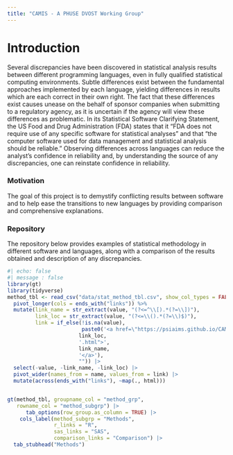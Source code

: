 ```yaml
---
title: "CAMIS - A PHUSE DVOST Working Group"
---
```


# Introduction

Several discrepancies have been discovered in statistical analysis results between different programming languages, even in fully qualified statistical computing environments. Subtle differences exist between the fundamental approaches implemented by each language, yielding differences in results which are each correct in their own right. The fact that these differences exist causes unease on the behalf of sponsor companies when submitting to a regulatory agency, as it is uncertain if the agency will view these differences as problematic. In its Statistical Software Clarifying Statement, the US Food and Drug Administration (FDA) states that it "FDA does not require use of any specific software for statistical analyses" and that "the computer software used for data management and statistical analysis should be reliable." Observing differences across languages can reduce the analyst's confidence in reliability and, by understanding the source of any discrepancies, one can reinstate confidence in reliability.

### Motivation

The goal of this project is to demystify conflicting results between software and to help ease the transitions to new languages by providing comparison and comprehensive explanations.

### Repository

The repository below provides examples of statistical methodology in different software and languages, along with a comparison of the results obtained and description of any discrepancies.

```r
#| echo: false
#| message : false
library(gt)
library(tidyverse)
method_tbl <- read_csv("data/stat_method_tbl.csv", show_col_types = FALSE) |> 
  pivot_longer(cols = ends_with("links")) %>% 
  mutate(link_name = str_extract(value, "(?<=^\\[).*(?=\\])"),
         link_loc = str_extract(value, "(?<=\\().*(?=\\)$)"),
         link = if_else(!is.na(value), 
                        paste0('<a href=\"https://psiaims.github.io/CAMIS/',
                       link_loc,
                       '.html">',
                       link_name, 
                       '</a>'), 
                       "")) |> 
  select(-value, -link_name, -link_loc) |>
  pivot_wider(names_from = name, values_from = link) |>
  mutate(across(ends_with("links"), ~map(., html)))


gt(method_tbl, groupname_col = "method_grp",
   rowname_col = "method_subgrp") |> 
      tab_options(row_group.as_column = TRUE) |>
    cols_label(method_subgrp = "Methods", 
               r_links = "R", 
               sas_links = "SAS", 
               comparison_links = "Comparison") |>
  tab_stubhead("Methods") 
  

```
